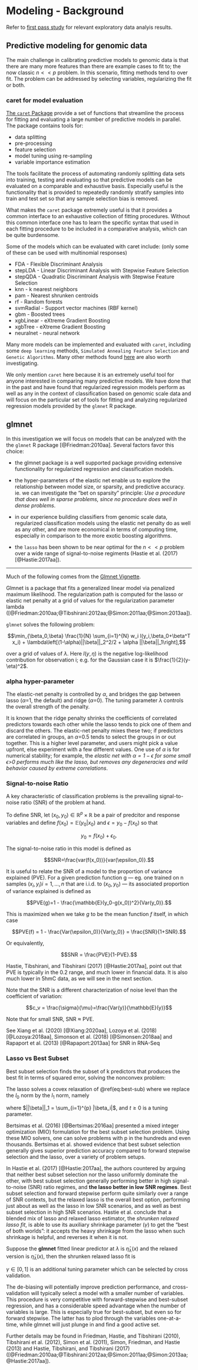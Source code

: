 # Modeling - Background {#modeling-background}

Refer to [first pass study](https://hcc-5hmc-analysis.netlify.app/) for
relevant exploratory data  analyis results.

<!--
In the section we look at  some models fitted to discriminate between
early stage HCC and healthy and benign samples (grouped as Controls here)
from the GSE112679 data set.  


* Some questions to address with the baseline model 
   - how separable are the data: what accuracy do we expect 
   - individual sample quality scores: which samples are hard to classify?  Compute a score
in [0, 1], where 1 is perfectly good classification and 0 is perfectly bad.

-->

## Predictive modeling for genomic data

The main challenge in calibrating predictive models to genomic data is that
there are many more features than there are example cases to fit to;
the  now classic $n << p$ problem.
In this scenario, fitting methods tend to over fit.  The problem
can be addressed by selecting variables, regularizing the fit or both.
<!--
See the Trevor Hastie talk: 
[Statistical Learning with Big Data - Trevor Hastie](https://web.stanford.edu/~hastie/TALKS/SLBD_new.pdf)
for a good discussion of this problem and potential solutions.
-->



### caret for model evaluation

[The `caret` Package](https://topepo.github.io/caret/index.html)
provide a set of functions that streamline the process for fitting and
evaluating a large number of predictive models in parallel. The package contains tools for:

* data splitting  
* pre-processing  
* feature selection  
* model tuning using re-sampling  
* variable importance estimation  

The tools facilitate the process of automating randomly splitting data sets into training, 
testing and evaluating so that predictive models can be evaluated on a comparable and
exhaustive basis.  Especially useful is the functionality that is provided to
repeatedly randomly stratify samples into train and test set so that any
sample selection bias is removed.  


What makes the `caret` package extremely useful is that it provides a common interface 
to an exhaustive collection of fitting procedures.  Without
this common interface one has to learn the specific syntax that
used in each fitting procedure to be included in a comparative analysis,
which can be quite burdensome.  

Some of the models which can be evaluated with caret include: 
(only some of these can be used with multinomial responses)

* FDA - Flexible Discriminant Analysis  
* stepLDA - Linear Discriminant Analysis with Stepwise Feature Selection  
* stepQDA - Quadratic Discriminant Analysis with Stepwise Feature Selection  
* knn - k nearest neighbors  
* pam - Nearest shrunken centroids  
* rf - Random forests  
* svmRadial - Support vector machines (RBF kernel)  
* gbm - Boosted trees  
* xgbLinear - eXtreme Gradient Boosting  
* xgbTree - eXtreme Gradient Boosting  
* neuralnet - neural network  

Many more models can be implemented and evaluated with `caret`, 
including some `deep learning` methods, `Simulated Annealing Feature Selection` 
and `Genetic Algorithms`.
Many other methods found [here](https://topepo.github.io/caret/available-models.html)
are also worth investigating.

We only mention `caret` here because it is an extremely useful tool for 
anyone interested in comparing many predictive models.  We have done that
in the past and have found that regularized regression models perform
as well as any in the context of classification based on genomic scale data
and will focus on the particular set of tools for fitting and analyzing
regularized regression models provided by the `glmnet` R package.



## glmnet

In this investigation we will focus on models that can be
analyzed with the the `glmnet` R  package [@Friedman:2010aa].  Several
factors favor this choice:  

* the glmnet package is a well supported package providing
extensive functionality for regularized regression and classification models.

* the hyper-parameters of the elastic net enable us to explore
the relationship between model size, or sparsity, and predictive accuracy.
ie. we can investigate the "bet on sparsity" principle:
*Use a procedure that does well in sparse problems, since no procedure
does well in dense problems*.

* in our experience building classifiers from genomic scale data, regularized
classification models using the elastic net penalty do as well as any other,
and are more economical in terms of computing time, especially in comparison to
the more exotic boosting algorithms.

* the `lasso` has been shown to be near optimal for the $n<<p$ problem
over a wide range of signal-to-noise regiments (Hastie et al. (2017) [@Hastie:2017aa]).


***


Much of the following comes from the 
[Glmnet Vignette](https://web.stanford.edu/~hastie/glmnet/glmnet_alpha.html).


Glmnet is a package that fits a generalized linear model via penalized maximum likelihood. 
The regularization path is computed for the lasso or elastic net penalty at a 
grid of values for the regularization parameter lambda 
([@Friedman:2010aa;@Tibshirani:2012aa;@Simon:2011aa;@Simon:2013aa]). 

`glmnet` solves the following problem:

$$\min_{\beta_0,\beta} \frac{1}{N} \sum_{i=1}^{N} w_i l(y_i,\beta_0+\beta^T x_i) + \lambda\left[(1-\alpha)||\beta||_2^2/2 + \alpha ||\beta||_1\right],$$

over a grid of values of $\lambda$.
Here $l(y,\eta)$ is the negative log-likelihood contribution for observation i; 
e.g. for the Gaussian case it is $\frac{1}{2}(y-\eta)^2$.


###  **alpha** hyper-parameter {-}

The elastic-net penalty is controlled by $\alpha$, and bridges the gap between 
lasso ($\alpha$=1, the default) and ridge ($\alpha$=0). 
The tuning parameter $\lambda$ controls the overall strength of the penalty. 

It is known that the ridge penalty shrinks the coefficients of correlated predictors 
towards each other while the lasso tends to pick one of them and discard the others. 
The elastic-net penalty mixes these two; if predictors are correlated in groups, 
an $\alpha$=0.5 tends to select the groups in or out together. 
This is a higher level parameter, and users might pick a value upfront, 
else experiment with a few different values. One use of $\alpha$ is for numerical stability; 
for example, the *elastic net with $\alpha = 1 - \epsilon$ for some small $\epsilon$>0 
performs much like the lasso, but removes any degeneracies and wild behavior caused 
by extreme correlations*.


### Signal-to-noise Ratio {-}

A key characteristic of classification problems is the 
prevailing signal-to-noise ratio (SNR) of the problem at hand.

To define SNR, let $(x_0, y_0) \in  \mathbb{R}^p \times \mathbb{R}$
be a pair of predcitor and response variables and define
$f(x_0) = \mathbb{E}(y_0|x_0)$ and $\epsilon = y_0 - f(x_0)$ so that

$$y_0 = f(x_0) + \epsilon_0.$$

The signal-to-noise ratio in this model is defined as

$$SNR=\frac{var(f(x_0))}{var(\epsilon_0)}.$$

It is useful to relate the SNR of a model to the proportion of variance explained (PVE).
For a given prediction function g --- eg. one trained on n samples
$(x_i, y_i) i = 1, \dots, n$ that are i.i.d. to $(x_0, y_0)$ --- its
associated proportion of variance explained is defined as

$$PVE(g)=1 - \frac{\mathbb{E}(y_0-g(x_0))^2}{Var(y_0)}.$$

This is maximized when we take $g$ to be the mean function $f$ itself,
in which case

$$PVE(f) = 1 - \frac{Var(\epsilon_0)}{Var(y_0)} = \frac{SNR}{1+SNR}.$$

Or equivalently,

$$SNR = \frac{PVE}{1-PVE}.$$

Hastie, Tibshirani, and Tibshirani (2017) [@Hastie:2017aa], point out that
PVE is typically in the 0.2 range, and much lower in financial data.  It
is also much lower in 5hmC data, as we will see in the next section.  

Note that the SNR is a different characterization of noise level than the
coefficient of variation:

$$c_v = \frac{\sigma}{\mu}=\frac{Var(y)}{\mathbb{E}(y)}$$

Note that for small SNR, SNR $\approx$ PVE.


See Xiang et al. (2020) [@Xiang:2020aa], Lozoya et al. (2018) [@Lozoya:2018aa], 
Simonson et al. (2018) [@Simonsen:2018aa] and
Rapaport et al. (2013) [@Rapaport:2013aa] for SNR in RNA-Seq

### Lasso vs Best Subset  {-} 

Best subset selection finds the subset of k predictors that 
produces the best fit in terms of squared error, solving the nonconvex problem:

\begin{equation}
 \min_{\beta \in \mathcal{R}^p} ||Y - X\beta||^2_2 \, \, subject \, to \, \, ||\beta||_0 \leq k
 (\#eq:best-sub)
\end{equation}

The lasso solves a covex relaxation of \@ref(eq:best-sub) where we replace the 
$l_0$ norm by the $l_1$ norm, namely

\begin{equation}

 \min_{\beta \in \mathcal{R}^p} ||Y - X\beta||^2_2 \, \, subject \, to \, \, ||\beta||_1 \leq t

 (\#eq:lasso)
\end{equation}

where $||\beta||_1 = \sum_{i=1}^{p} |\beta_i|$, and $t \geq 0$ is a tuning parameter.


Bertsimas et al. (2016) [@Bertsimas:2016aa] presented a mixed integer optimization (MIO) 
formulation for the best subset selection problem.  Using these MIO solvers, 
one can solve problems with p in the hundreds and even thousands.
Bertsimas et al. showed evidence that
best subset selection generally gives superior prediction accuracy compared 
to forward stepwise selection and the lasso, over a variety of problem setups. 

In Hastie et al. (2017) [@Hastie:2017aa], the authors countered by arguing that
neither best subset selection nor the lasso uniformly dominate the other, 
with best subset selection generally performing better in high signal-to-noise (SNR) 
ratio regimes, and **the lasso better in low SNR regimes**.
Best subset selection and forward stepwise perform quite similarly over
a range of SNR contexts, but the relaxed lasso is the overall best option, 
performing just about as well as the lasso in low SNR scenarios, 
and as well as best subset selection in high SNR scenarios. 
Hastie et al. conclude that a blended mix of lasso and relaxed lasso estimator,
the *shrunken relaxed lasso fit*, is able to use its auxiliary shrinkage 
parameter ($\gamma$) to get the “best of both worlds”: 
it accepts the heavy shrinkage from the lasso when such shrinkage is helpful, and reverses it when it is not.
   

<!--
* relaxed lasso

$$\hat{\beta}^{relax}(\lambda, \gamma) = \gamma \beta^{lasso}(\lambda) + (1 - \gamma)(\beta^{LS}(\lambda)$$

* shrunken relaxed lasso (aka the blended fit)
-->

Suppose the **glmnet** fitted linear predictor at $\lambda$ is $\hat{\eta}_\lambda(x)$
and the relaxed version is $\tilde{\eta}_\lambda(x)$, then the shrunken relaxed lasso fit is

\begin{equation}

\tilde{\eta}_{\lambda,\gamma}(x)=(1-\gamma)\tilde{\eta}_\lambda(x) + \gamma \hat{\eta}_\lambda(x)

 (\#eq:blended)
\end{equation}

$\gamma \in [0,\, 1]$ is an additional tuning parameter which can be selected by cross validation.

The de-biasing will potentially improve prediction performance, and 
cross-validation will typically select a model with a smaller number of variables. 
This procedure is very competitive with forward-stepwise and 
best-subset regression, and has a considerable speed advantage when the 
number of variables is large.  This is especially true for best-subset, 
but even so for forward stepwise.  The latter has to plod through the 
variables one-at-a-time, while glmnet will just plunge in and find a good active set.

Further details may be found in 
Friedman, Hastie, and Tibshirani (2010),
Tibshirani et al. (2012),
Simon et al. (2011),
Simon, Friedman, and Hastie (2013) and 
Hastie, Tibshirani, and Tibshirani (2017)
([@Friedman:2010aa;@Tibshirani:2012aa;@Simon:2011aa;@Simon:2013aa;@Hastie:2017aa]). 
